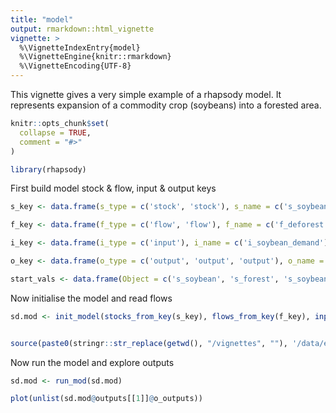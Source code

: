 ```yaml
---
title: "model"
output: rmarkdown::html_vignette
vignette: >
  %\VignetteIndexEntry{model}
  %\VignetteEngine{knitr::rmarkdown}
  %\VignetteEncoding{UTF-8}
---
```


This vignette gives a very simple example of a rhapsody model. It represents expansion of a commodity crop (soybeans) into a forested area. 

```r
knitr::opts_chunk$set(
  collapse = TRUE,
  comment = "#>"
)
```

```r
library(rhapsody)
```

First build model stock & flow, input & output keys

```r

s_key <- data.frame(s_type = c('stock', 'stock'), s_name = c('s_soybean', 's_forest'), s_family = c('cropland', 'forest'), s_id = c('s1','s2'), s_flow_out = c('s_soybean', 's_soybean, s_forest'), s_flow_in = c('i_soybean_demand', ''), s_parameters = c('area, yield, price', 'area'), s_internal_pars = c('', ''))

f_key <- data.frame(f_type = c('flow', 'flow'), f_name = c('f_deforest', 'f_produce_soy'), f_id = c('f1', 'f2'), f_from_stocks = c('s_soybean, s_forest', 's_soybean, i_soybean_demand'), f_to_stocks = c('s_soybean, s_forest', 's_soybean'), f_function = c('deforest', 'produce_soy'))

i_key <- data.frame(i_type = c('input'), i_name = c('i_soybean_demand'), i_id = c('i1'), i_to = c('s_soybean'), i_dat_type = c('non_spat'))

o_key <- data.frame(o_type = c('output', 'output', 'output'), o_name = c('soybean_area', 'forest_area', 'soybean_price'), o_id = c('o1', 'o2', 'o3'), o_from_stocks = c('s_soybean', 's_forest', 's_soybean'), o_from_var = c('area', 'area', 'price'))

start_vals <- data.frame(Object = c('s_soybean', 's_forest', 's_soybean', 's_soybean'), Parameter = c('area', 'area', 'yield', 'price'), Value = c(1000, 1000000, 2, 450))


```

Now initialise the model and read flows

```r
sd.mod <- init_model(stocks_from_key(s_key), flows_from_key(f_key), inputs_from_key(i_key, path = paste0(stringr::str_replace(getwd(), "/vignettes", ""), '/data')), outputs_from_key(o_key), parameter_list = list(p_land_trans = 0.0005, p_price_update= 0.05), initial_stock_vals = start_vals, run = list(nsteps = 5, step = 1990), load_stock_dat = F)


source(paste0(stringr::str_replace(getwd(), "/vignettes", ""), '/data/example_flows.R'))

```

Now run the model and explore outputs

```r
sd.mod <- run_mod(sd.mod)

plot(unlist(sd.mod@outputs[[1]]@o_outputs))

```

